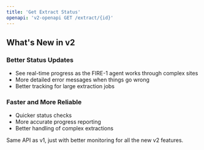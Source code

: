 ```yaml
---
title: 'Get Extract Status'
openapi: 'v2-openapi GET /extract/{id}'
---
```


## What's New in v2

### Better Status Updates
- See real-time progress as the FIRE-1 agent works through complex sites
- More detailed error messages when things go wrong
- Better tracking for large extraction jobs

### Faster and More Reliable
- Quicker status checks
- More accurate progress reporting
- Better handling of complex extractions

Same API as v1, just with better monitoring for all the new v2 features.
